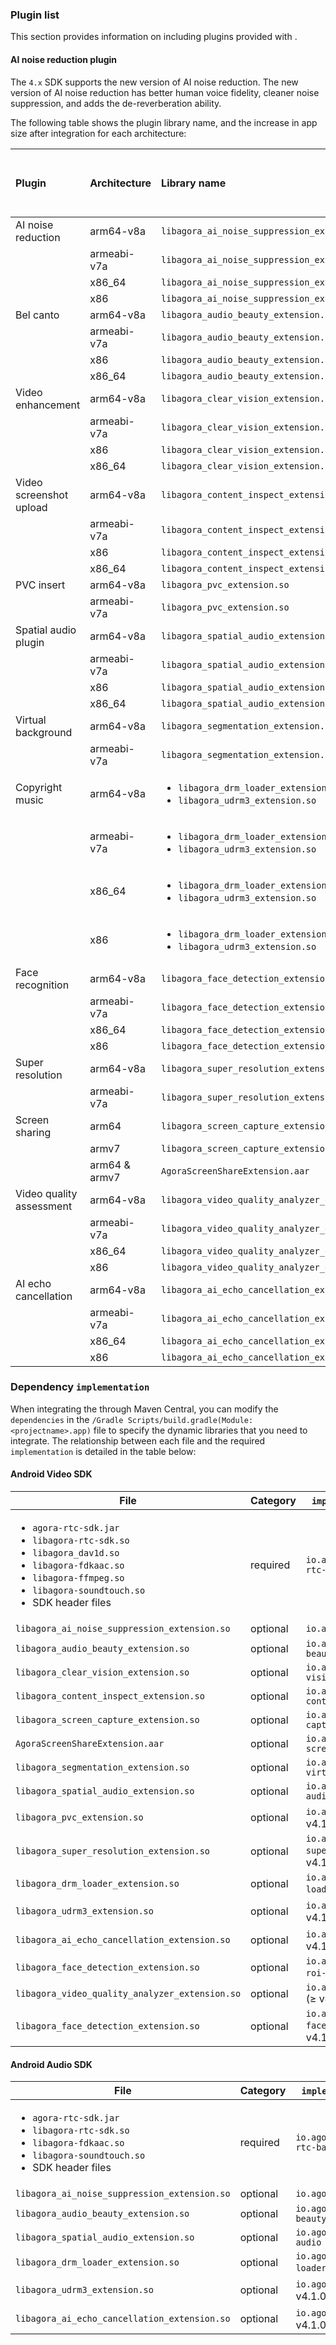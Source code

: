 
<PlatformWrapper platform="android">

### Plugin list

This section provides information on including plugins provided with <Vg k="VSDK" />.

#### AI noise reduction plugin

The `4.x` SDK supports the new version of AI noise reduction. The new version of AI noise reduction has better human voice fidelity, cleaner noise suppression, and adds the de-reverberation ability.

The following table shows the plugin library name, and the increase in app size after integration for each architecture:

| Plugin | Architecture	| Library name | Increase in app after integration (KB) |
|:---|:---|:---------|---:|
| AI noise reduction | arm64-v8a | `libagora_ai_noise_suppression_extension.so` | 2448 |
|| armeabi-v7a | `libagora_ai_noise_suppression_extension.so` | 2315 |
|| x86_64 | `libagora_ai_noise_suppression_extension.so` | 58 |
|| x86	 | `libagora_ai_noise_suppression_extension.so` | 57 |
| Bel canto | arm64-v8a | `libagora_audio_beauty_extension.so` | 948 | 
|| armeabi-v7a | `libagora_audio_beauty_extension.so` | 764 | 
|| x86 | `libagora_audio_beauty_extension.so` | 721 | 
|| x86_64 | `libagora_audio_beauty_extension.so` | 721 | 
| Video enhancement | arm64-v8a | `libagora_clear_vision_extension.so` | 776 | 
|| armeabi-v7a | `libagora_clear_vision_extension.so` | 695 | 
|| x86 | `libagora_clear_vision_extension.so` | 798 | 
|| x86_64 | `libagora_clear_vision_extension.so` | 817 | 
| Video screenshot upload | arm64-v8a | `libagora_content_inspect_extension.so` | 1071 | 
|| armeabi-v7a | `libagora_content_inspect_extension.so` | 943 | 
|| x86 | `libagora_content_inspect_extension.so` | 57 | 
|| x86_64 | `libagora_content_inspect_extension.so` | 56 |
| PVC insert | arm64-v8a | `libagora_pvc_extension.so` | 170 |
|| armeabi-v7a | `libagora_pvc_extension.so` | 120 |
| Spatial audio plugin | arm64-v8a | `libagora_spatial_audio_extension.so` | 3258 | 
|| armeabi-v7a | `libagora_spatial_audio_extension.so` | 3080 | 
|| x86 | `libagora_spatial_audio_extension.so` | 3029 | 
|| x86_64 | `libagora_spatial_audio_extension.so` | 3024 | 
| Virtual background | arm64-v8a | `libagora_segmentation_extension.so` | 2756 | 
|| armeabi-v7a | `libagora_segmentation_extension.so` | 	2462 | 
| Copyright music | arm64-v8a |<ul><li>`libagora_drm_loader_extension`</li><li>`libagora_udrm3_extension.so`</li></ul>| 1413 | 
|| armeabi-v7a |<ul><li>`libagora_drm_loader_extension`</li><li>`libagora_udrm3_extension.so`</li></ul>| 1014 | 
|| x86_64 |<ul><li>`libagora_drm_loader_extension`</li><li>`libagora_udrm3_extension.so`</li></ul>| 1444 | 
|| x86 |<ul><li>`libagora_drm_loader_extension`</li><li>`libagora_udrm3_extension.so`</li></ul>| 1403 | 
| Face recognition | arm64-v8a | `libagora_face_detection_extension.so` | 488 | 
|| armeabi-v7a | `libagora_face_detection_extension.so` | 329 | 
|| x86_64 | `libagora_face_detection_extension.so` | 138 | 
|| x86 | `libagora_face_detection_extension.so` | 135 | 
| Super resolution | arm64-v8a | `libagora_super_resolution_extension.so` | 214 |
|| armeabi-v7a | `libagora_super_resolution_extension.so` | 161 |
| Screen sharing | arm64 | `libagora_screen_capture_extension.so` | 675 | 
|| armv7 | `libagora_screen_capture_extension.so` | 675 | 
|| arm64 & armv7 | `AgoraScreenShareExtension.aar` | 69 | 
| Video quality assessment | arm64-v8a | `libagora_video_quality_analyzer_extension.so` | 570 | 
|| armeabi-v7a | `libagora_video_quality_analyzer_extension.so` | 462 | 
|| x86_64 | `libagora_video_quality_analyzer_extension.so` | 59 | 
|| x86 | `libagora_video_quality_analyzer_extension.so` | 58 | 
| AI echo cancellation | arm64-v8a | `libagora_ai_echo_cancellation_extension.so` | 3403 |
|| armeabi-v7a | `libagora_ai_echo_cancellation_extension.so` | 3238 |
|| x86_64 | `libagora_ai_echo_cancellation_extension.so` | 58 |
|| x86 | `libagora_ai_echo_cancellation_extension.so` | 56 |

<Plugins />

### Dependency `implementation`
When integrating the <Vg k="VSDK" /> through Maven Central, you can modify the `dependencies` in the `/Gradle Scripts/build.gradle(Module: <projectname>.app)` file to specify the dynamic libraries that you need to integrate. The relationship between each file and the required `implementation` is detailed in the table below:

#### Android Video SDK

| File | Category | `implementation` field |
|-----|-|---|
| <ul><li>`agora-rtc-sdk.jar`</li><li>`libagora-rtc-sdk.so`</li><li>`libagora_dav1d.so`</li><li>`libagora-fdkaac.so`</li><li>`libagora-ffmpeg.so`</li><li>`libagora-soundtouch.so`</li><li>SDK header files</li></ul> | required | `io.agora.rtc:full-rtc-basic` |
| `libagora_ai_noise_suppression_extension.so` | optional | `io.agora.rtc:ains` |
| `libagora_audio_beauty_extension.so` | optional | `io.agora.rtc:audio-beauty` |
| `libagora_clear_vision_extension.so` | optional | `io.agora.rtc:clear-vision` |
| `libagora_content_inspect_extension.so` | optional | `io.agora.rtc:full-content-inspect` |
| `libagora_screen_capture_extension.so` | optional | `io.agora.rtc:screen-capture` |
| `AgoraScreenShareExtension.aar` | optional | `io.agora.rtc:full-screen-sharing` |
| `libagora_segmentation_extension.so` | optional | `io.agora.rtc:full-virtual-background` |
| `libagora_spatial_audio_extension.so` | optional | `io.agora.rtc:spatial-audio` |
| `libagora_pvc_extension.so` | optional | `io.agora.rtc:pvc` (< v4.1.0) |
| `libagora_super_resolution_extension.so` | optional | `io.agora.rtc:full-super-resolution` (< v4.1.1) |
| `libagora_drm_loader_extension.so` | optional | `io.agora.rtc:drm-loader` (≥ v4.1.0) |
| `libagora_udrm3_extension.so` | optional | `io.agora.rtc:drm` (≥ v4.1.0) |
| `libagora_ai_echo_cancellation_extension.so` | optional | `io.agora.rtc:aiaec` (≥ v4.1.0) |
| `libagora_face_detection_extension.so` | optional | `io.agora.rtc:full-roi-enc` (≥ v4.1.1) |
| `libagora_video_quality_analyzer_extension.so` | optional | `io.agora.rtc:full-vqa` (≥ v4.1.0) |
| `libagora_face_detection_extension.so` | optional | `io.agora.rtc:full-face-detection` (≥ v4.1.1) |

#### Android Audio SDK

| File | Category | `implementation` field |
|-----|-|---|
| <ul><li>`agora-rtc-sdk.jar`</li><li>`libagora-rtc-sdk.so`</li><li>`libagora-fdkaac.so`</li><li>`libagora-soundtouch.so`</li><li>SDK header files</li></ul> | required | `io.agora.rtc:voice-rtc-basic` |
| `libagora_ai_noise_suppression_extension.so` | optional | `io.agora.rtc:ains` |
| `libagora_audio_beauty_extension.so` | optional | `io.agora.rtc:audio-beauty` |
| `libagora_spatial_audio_extension.so` | optional | `io.agora.rtc:spatial-audio` |
| `libagora_drm_loader_extension.so` | optional | `io.agora.rtc:drm-loader` (≥ v4.1.0) |
| `libagora_udrm3_extension.so` | optional | `io.agora.rtc:drm` (≥ v4.1.0) |
| `libagora_ai_echo_cancellation_extension.so` | optional | `io.agora.rtc:aiaec` (≥ v4.1.0) |

</PlatformWrapper>